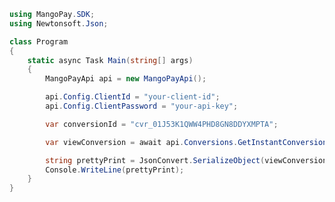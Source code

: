 ```csharp .NET 
using MangoPay.SDK;
using Newtonsoft.Json;

class Program
{
    static async Task Main(string[] args)
    {
        MangoPayApi api = new MangoPayApi();

        api.Config.ClientId = "your-client-id";
        api.Config.ClientPassword = "your-api-key";

        var conversionId = "cvr_01J53K1QWW4PHD8GN8DDYXMPTA";

        var viewConversion = await api.Conversions.GetInstantConversion(conversionId);

        string prettyPrint = JsonConvert.SerializeObject(viewConversion, Formatting.Indented);
        Console.WriteLine(prettyPrint);
    }
}
```